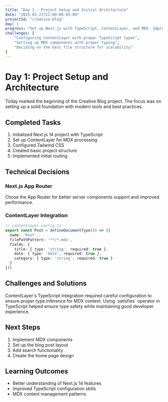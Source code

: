 ```yaml
---
title: "Day 1 - Project Setup and Initial Architecture"
date: "2025-03-21T12:00:00-05:00"
projectId: "creative-blog"
day: 1
progress: "Set up Next.js with TypeScript, ContentLayer, and MDX. Implemented basic project structure and routing."
challenges: [
    "Configuring ContentLayer with proper TypeScript types",
    "Setting up MDX components with proper typing",
    "Deciding on the best file structure for scalability"
]
---
```


# Day 1: Project Setup and Architecture

Today marked the beginning of the Creative Blog project. The focus was on setting up a solid foundation with modern tools and best practices.

## Completed Tasks

1. Initialized Next.js 14 project with TypeScript
2. Set up ContentLayer for MDX processing
3. Configured Tailwind CSS
4. Created basic project structure
5. Implemented initial routing

## Technical Decisions

### Next.js App Router
Chose the App Router for better server components support and improved performance.

### ContentLayer Integration
```typescript
// contentlayer.config.ts
export const Post = defineDocumentType(() => ({
  name: 'Post',
  filePathPattern: '**/*.mdx',
  fields: {
    title: { type: 'string', required: true },
    date: { type: 'date', required: true },
    category: { type: 'string', required: true }
  }
}))
```

## Challenges and Solutions

<Warning>
  ContentLayer's TypeScript integration required careful configuration to ensure
  proper type inference for MDX content.
</Warning>

<Tip>
  Using `satisfies` operator in TypeScript helped ensure type safety while
  maintaining good developer experience.
</Tip>

## Next Steps

1. Implement MDX components
2. Set up the blog post layout
3. Add search functionality
4. Create the home page design

## Learning Outcomes

- Better understanding of Next.js 14 features
- Improved TypeScript configuration skills
- MDX content management patterns 